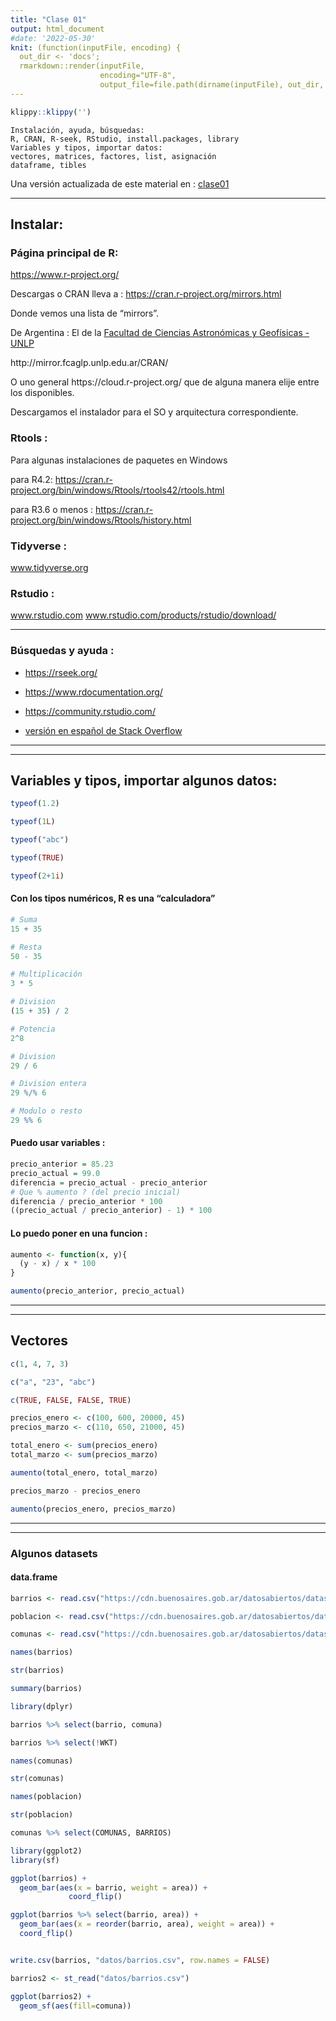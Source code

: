 ```yaml
---
title: "Clase 01"
output: html_document
#date: '2022-05-30'
knit: (function(inputFile, encoding) {
  out_dir <- 'docs';
  rmarkdown::render(inputFile,
                    encoding="UTF-8",
                    output_file=file.path(dirname(inputFile), out_dir, 'clase01.html')) })
---
```


```r
klippy::klippy('')
```

```
Instalación, ayuda, búsquedas:
R, CRAN, R-seek, RStudio, install.packages, library
Variables y tipos, importar datos:
vectores, matrices, factores, list, asignación
dataframe, tibles
```

Una versión actualizada de este material en : [clase01](https://mar71n.github.io/rconr/clase01.html)

---

## Instalar:

### Página principal de R:
[https://www.r-project.org/](https://www.r-project.org/)

Descargas o CRAN lleva a : [https://cran.r-project.org/mirrors.html](https://cran.r-project.org/mirrors.html)

Donde vemos una lista de "mirrors".

De Argentina : El de la [Facultad de Ciencias Astronómicas y Geofísicas - UNLP](https://www.fcaglp.unlp.edu.ar/)

http://mirror.fcaglp.unlp.edu.ar/CRAN/

O uno general https://cloud.r-project.org/ que de alguna manera elije entre los disponibles.

Descargamos el instalador para el SO y arquitectura correspondiente.


### Rtools :
Para algunas instalaciones de paquetes en Windows

para R4.2:
[https://cran.r-project.org/bin/windows/Rtools/rtools42/rtools.html](https://cran.r-project.org/bin/windows/Rtools/rtools42/rtools.html)

para R3.6 o menos :
[https://cran.r-project.org/bin/windows/Rtools/history.html](https://cran.r-project.org/bin/windows/Rtools/history.html)


### Tidyverse :
[www.tidyverse.org](https://www.tidyverse.org/packages/)

### Rstudio :
[www.rstudio.com](https://www.rstudio.com/)
[www.rstudio.com/products/rstudio/download/](https://www.rstudio.com/products/rstudio/download/)

***

### Búsquedas y ayuda :

- [https://rseek.org/](https://rseek.org/)

- [https://www.rdocumentation.org/](https://www.rdocumentation.org/)

- [https://community.rstudio.com/](https://community.rstudio.com/)

- [versión en español de Stack Overflow](https://es.stackoverflow.com/)

***
***

## Variables y tipos, importar algunos datos:

```r
typeof(1.2)

typeof(1L)

typeof("abc")

typeof(TRUE)

typeof(2+1i)

```

#### Con los tipos numéricos, R es una "calculadora"

```r
# Suma
15 + 35 

# Resta
50 - 35 

# Multiplicación
3 * 5

# Division
(15 + 35) / 2 

# Potencia
2^8

# Division
29 / 6

# Division entera
29 %/% 6

# Modulo o resto
29 %% 6
```

#### Puedo usar variables :

```r
precio_anterior = 85.23
precio_actual = 99.0
diferencia = precio_actual - precio_anterior
# Que % aumento ? (del precio inicial)
diferencia / precio_anterior * 100
((precio_actual / precio_anterior) - 1) * 100
```
#### Lo puedo poner en una funcion : 

```r
aumento <- function(x, y){
  (y - x) / x * 100
}

aumento(precio_anterior, precio_actual)
```

***
***

## Vectores

```r
c(1, 4, 7, 3)

c("a", "23", "abc")

c(TRUE, FALSE, FALSE, TRUE)
```


```r
precios_enero <- c(100, 600, 20000, 45)
precios_marzo <- c(110, 650, 21000, 45)

total_enero <- sum(precios_enero)
total_marzo <- sum(precios_marzo)

aumento(total_enero, total_marzo)

precios_marzo - precios_enero

aumento(precios_enero, precios_marzo)
```

***
***

### Algunos datasets
#### data.frame

```r
barrios <- read.csv("https://cdn.buenosaires.gob.ar/datosabiertos/datasets/barrios/barrios.csv", encoding = "UTF-8")

poblacion <- read.csv("https://cdn.buenosaires.gob.ar/datosabiertos/datasets/barrios/caba_pob_barrios_2010.csv", encoding = "UTF-8")

comunas <- read.csv("https://cdn.buenosaires.gob.ar/datosabiertos/datasets/comunas/comunas.csv", encoding = "UTF-8")

names(barrios)

str(barrios)

summary(barrios)

library(dplyr)

barrios %>% select(barrio, comuna)

barrios %>% select(!WKT)

names(comunas)

str(comunas)

names(poblacion)

str(poblacion)

comunas %>% select(COMUNAS, BARRIOS)

library(ggplot2)
library(sf)

ggplot(barrios) +
  geom_bar(aes(x = barrio, weight = area)) +
             coord_flip()

ggplot(barrios %>% select(barrio, area)) +
  geom_bar(aes(x = reorder(barrio, area), weight = area)) +
  coord_flip()


write.csv(barrios, "datos/barrios.csv", row.names = FALSE)

barrios2 <- st_read("datos/barrios.csv")

ggplot(barrios2) + 
  geom_sf(aes(fill=comuna))
```

